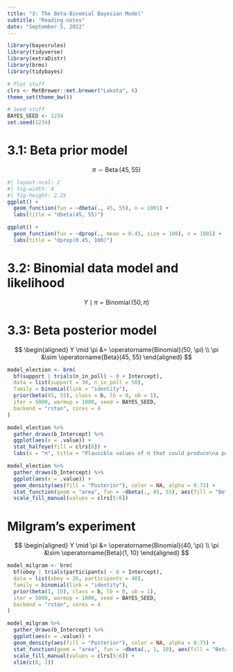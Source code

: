 ```yaml
---
title: "3: The Beta-Binomial Bayesian Model"
subtitle: "Reading notes"
date: "September 5, 2022"
---
```


```r
library(bayesrules)
library(tidyverse)
library(extraDistr)
library(brms)
library(tidybayes)

# Plot stuff
clrs <- MetBrewer::met.brewer("Lakota", 6)
theme_set(theme_bw())

# Seed stuff
BAYES_SEED <- 1234
set.seed(1234)
```

# 3.1: Beta prior model

$$
\pi \sim \operatorname{Beta}(45, 55)
$$

```r
#| layout-ncol: 2
#| fig-width: 4
#| fig-height: 2.25
ggplot() +
  geom_function(fun = ~dbeta(., 45, 55), n = 1001) +
  labs(title = "dbeta(45, 55)")

ggplot() +
  geom_function(fun = ~dprop(., mean = 0.45, size = 100), n = 1001) +
  labs(title = "dprop(0.45, 100)")
```

# 3.2: Binomial data model and likelihood

$$
Y \mid \pi = \operatorname{Binomial}(50, \pi)
$$

# 3.3: Beta posterior model

$$
\begin{aligned}
Y \mid \pi &= \operatorname{Binomial}(50, \pi) \\
\pi &\sim \operatorname{Beta}(45, 55)
\end{aligned}
$$

```r
model_election <- brm(
  bf(support | trials(n_in_poll) ~ 0 + Intercept),
  data = list(support = 30, n_in_poll = 50),
  family = binomial(link = "identity"),
  prior(beta(45, 55), class = b, lb = 0, ub = 1),
  iter = 5000, warmup = 1000, seed = BAYES_SEED,
  backend = "rstan", cores = 4
)
```

```r
model_election %>% 
  gather_draws(b_Intercept) %>% 
  ggplot(aes(x = .value)) +
  stat_halfeye(fill = clrs[6]) +
  labs(x = "π", title = "Plausible values of π that could produce\na poll where 30/50 voters support Michelle")
```

```r
model_election %>% 
  gather_draws(b_Intercept) %>% 
  ggplot(aes(x = .value)) +
  geom_density(aes(fill = "Posterior"), color = NA, alpha = 0.75) +
  stat_function(geom = "area", fun = ~dbeta(., 45, 55), aes(fill = "Beta(45, 55) prior"), alpha = 0.75) +
  scale_fill_manual(values = clrs[5:6])
```


# Milgram's experiment

$$
\begin{aligned}
Y \mid \pi &= \operatorname{Binomial}(40, \pi) \\
\pi &\sim \operatorname{Beta}(1, 10)
\end{aligned}
$$

```r
model_milgram <- brm(
  bf(obey | trials(participants) ~ 0 + Intercept),
  data = list(obey = 26, participants = 40),
  family = binomial(link = "identity"),
  prior(beta(1, 10), class = b, lb = 0, ub = 1),
  iter = 5000, warmup = 1000, seed = BAYES_SEED,
  backend = "rstan", cores = 4
)
```

```r
model_milgram %>% 
  gather_draws(b_Intercept) %>% 
  ggplot(aes(x = .value)) +
  geom_density(aes(fill = "Posterior"), color = NA, alpha = 0.75) +
  stat_function(geom = "area", fun = ~dbeta(., 1, 10), aes(fill = "Beta(1, 10) prior"), alpha = 0.75) +
  scale_fill_manual(values = clrs[5:6]) +
  xlim(c(0, 1))
```


